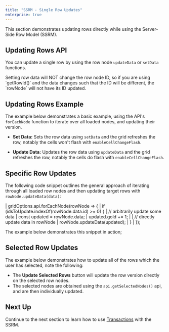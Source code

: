 ```yaml
---
title: "SSRM - Single Row Updates"
enterprise: true
---
```


This section demonstrates updating rows directly while using the Server-Side Row Model (SSRM).

## Updating Rows API

You can update a single row by using the row node `updateData` or `setData` functions.

<api-documentation source='row-object/resources/methods.json' section='rowNodeMethods' names='["updateData", "setData"]'></api-documentation>

<note>
Setting row data will NOT change the row node ID, so if you are using `getRowId()`
and the data changes such that the ID will be different, the `rowNode` will not have its ID updated.
</note>

## Updating Rows Example

The example below demonstrates a basic example, using the API's `forEachNode` function to iterate over all loaded nodes, and updating their version.

- **Set Data:** Sets the row data using `setData` and the grid refreshes the row, notably the cells won't flash with `enableCellChangeFlash`.

- **Update Data:** Updates the row data using `updateData` and the grid refreshes the row, notably the cells do flash with `enableCellChangeFlash`.

<GridExampleRunner title='Updating All Rows' name='updating-all-rows' type='generated' options='{ "enterprise": true, "exampleHeight": 615, "extras": ["alasql"], "modules": ["serverside", "rowgrouping"] }'></GridExampleRunner>

## Specific Row Updates

The following code snippet outlines the general approach of iterating through all loaded row nodes and then updating target rows with `rowNode.updateData(data)`:

<snippet>
| gridOptions.api.forEachNode(rowNode => {
|     if (idsToUpdate.indexOf(rowNode.data.id) >= 0) {
|         // arbitrarily update some data
|         const updated = rowNode.data;
|         updated.gold += 1;
| 
|         // directly update data in rowNode
|         rowNode.updateData(updated);
|     }
| });
</snippet>

The example below demonstrates this snippet in action;

<GridExampleRunner title='Updating Specific Rows' name='updating-specific-rows' type='generated' options='{ "enterprise": true, "exampleHeight": 615, "extras": ["alasql"], "modules": ["serverside", "rowgrouping"] }'></GridExampleRunner>

## Selected Row Updates

The example below demonstrates how to update all of the rows which the user has selected, note the following:

- The **Update Selected Rows** button will update the row version directly on the selected row nodes.
- The selected nodes are obtained using the `api.getSelectedNodes()` api, and are then individually updated.

<GridExampleRunner title='Updating Selected Rows' name='updating-selected-row' type='generated' options='{ "enterprise": true, "exampleHeight": 615, "extras": ["alasql"], "modules": ["serverside", "rowgrouping"] }'></GridExampleRunner>

## Next Up

Continue to the next section to learn how to use [Transactions](/server-side-model-updating-transactions/) with the SSRM.
